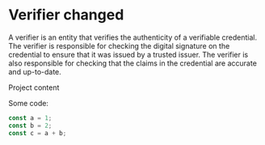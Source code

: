 # Verifier changed

A verifier is an entity that verifies the authenticity of a verifiable credential. The verifier is responsible for checking the digital signature on the credential to ensure that it was issued by a trusted issuer. The verifier is also responsible for checking that the claims in the credential are accurate and up-to-date.


<Project id="get-started-with-bun" >
Project content
</Project>

Some code:

```typescript
const a = 1;
const b = 2;
const c = a + b;
```
